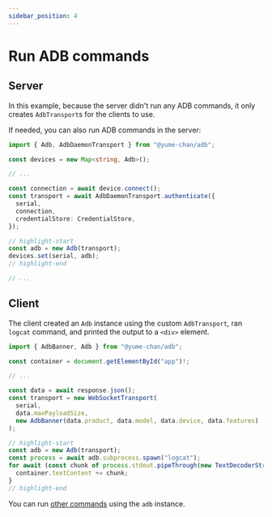 ```yaml
---
sidebar_position: 4
---
```


# Run ADB commands

## Server

In this example, because the server didn't run any ADB commands, it only creates `AdbTransport`s for the clients to use.

If needed, you can also run ADB commands in the server:

```ts transpile title="server/index.ts"
import { Adb, AdbDaemonTransport } from "@yume-chan/adb";

const devices = new Map<string, Adb>();

// ...

const connection = await device.connect();
const transport = await AdbDaemonTransport.authenticate({
  serial,
  connection,
  credentialStore: CredentialStore,
});

// highlight-start
const adb = new Adb(transport);
devices.set(serial, adb);
// highlight-end

// ...
```

## Client

The client created an `Adb` instance using the custom `AdbTransport`, ran `logcat` command, and printed the output to a `<div>` element.

```ts transpile title="client/device.ts"
import { AdbBanner, Adb } from "@yume-chan/adb";

const container = document.getElementById("app")!;

// ...

const data = await response.json();
const transport = new WebSocketTransport(
  serial,
  data.maxPayloadSize,
  new AdbBanner(data.product, data.model, data.device, data.features)
);

// highlight-start
const adb = new Adb(transport);
const process = await adb.subprocess.spawn("logcat");
for await (const chunk of process.stdout.pipeThrough(new TextDecoderStream())) {
  container.textContent += chunk;
}
// highlight-end
```

You can run [other commands](../../../api/index.mdx#adb-from-yume-chanadb) using the `adb` instance.
